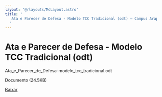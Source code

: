 ```yaml
---
layout: '@/layouts/MdLayout.astro'
title: '
   Ata e Parecer de Defesa - Modelo TCC Tradicional (odt) — Campus Arapiraca
  '
---
```






Ata e Parecer de Defesa - Modelo TCC Tradicional (odt)
======================================================












 Ata\_e\_Parecer\_de\_Defesa-modelo\_tcc\_tradicional.odt
   

 Documento 
 (24.5KB)
 

<a class="btn btn-secondary download" href="https://arapiraca.ufal.br/graduacao/ciencia-da-computacao/documentos/tcc/documentos-para-o-orientador/ata_e_parecer_de_defesa-modelo_tcc_tradicional.odt/%40%40download/file/Ata_e_Parecer_de_Defesa-modelo_tcc_tradicional.odt">
 Baixar
</a>













